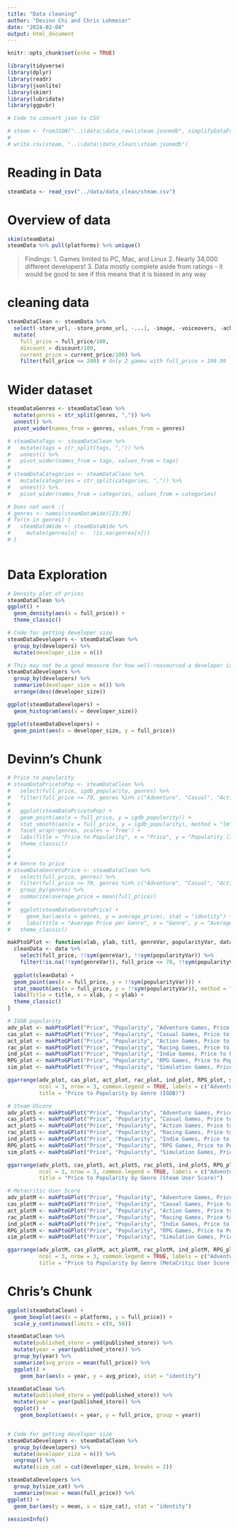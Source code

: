 ```yaml
---
title: "Data cleaning"
author: "Devinn Chi and Chris Lohmeier"
date: "2024-02-04"
output: html_document
---
```


```r
knitr::opts_chunk$set(echo = TRUE)
```

```r
library(tidyverse)
library(dplyr)
library(readr)
library(jsonlite)
library(skimr)
library(lubridate)
library(ggpubr)
```

```r
# Code to convert json to CSV

# steam <- fromJSON("..\\data\\data_raw\\steam.jsonmdb", simplifyDataFrame = TRUE)
# 
# write.csv(steam, "..\\data\\data_clean\\steam.jsonmdb")
```


# Reading in Data
```r
steamData <- read_csv("../data/data_clean/steam.csv")
```
# Overview of data
```r
skim(steamData)
steamData %>% pull(platforms) %>% unique()
```
> Findings:
1. Games limited to PC, Mac, and Linux
2. Nearly 34,000 different developers!
3. Data mostly complete aside from ratings - it would be good to see if this means that it is biased in any way

# cleaning data
```r
steamDataClean <- steamData %>% 
  select(-store_url, -store_promo_url, -...1, -image, -voiceovers, -achievements, -gfq_url, -gfq_difficulty_comment, -gfq_rating_comment, -gfq_length_comment, -stsp_owners, -stsp_mdntime, -hltb_url, -hltb_single, -hltb_complete, -meta_url, -igdb_url, -igdb_single, -igdb_complete, -published_meta, -published_hltb, -published_stsp, -published_igdb) %>% 
  mutate(
    full_price = full_price/100,
    discount = discount/100,
    current_price = current_price/100) %>% 
    filter(full_price <= 200) # Only 2 games with full_price > 199.99
```

# Wider dataset
```r
steamDataGenres <- steamDataClean %>% 
  mutate(genres = str_split(genres, ",")) %>% 
  unnest() %>% 
  pivot_wider(names_from = genres, values_from = genres)

# steamDataTags <- steamDataClean %>% 
#   mutate(tags = str_split(tags, ",")) %>% 
#   unnest() %>% 
#   pivot_wider(names_from = tags, values_from = tags)
# 
# steamDataCategories <- steamDataClean %>% 
#   mutate(categories = str_split(categories, ",")) %>% 
#   unnest() %>% 
#   pivot_wider(names_from = categories, values_from = categories)

# Does not work :(
# genres <- names(steamDataWide)[23:39]
# for(n in genres) {
#   steamDataWide <- steamDataWide %>% 
#     mutate(genres[n] <-  !is.na(genres[n]))
# } 
  
```


# Data Exploration
```r
# Density plot of prices
steamDataClean %>% 
ggplot() +
  geom_density(aes(x = full_price)) +
  theme_classic()

# Code for getting developer size
steamDataDevelopers <- steamDataClean %>% 
  group_by(developers) %>% 
  mutate(developer_size = n())

# This may not be a good measure for how well-reasourced a developer is - maybe sales data exists somewhere?
steamDataDevelopers %>% 
  group_by(developers) %>% 
  summarize(developer_size = n()) %>% 
  arrange(desc(developer_size))

ggplot(steamDataDevelopers) +
  geom_histogram(aes(x = developer_size))

ggplot(steamDataDevelopers) +
  geom_point(aes(x = developer_size, y = full_price))
```

# Devinn's Chunk
```r
# Price to popularity
# steamDataPricetoPop <- steamDataClean %>% 
#   select(full_price, igdb_popularity, genres) %>% 
#   filter(full_price <= 70, genres %in% c("Adventure", "Casual", "Action", "Racing", "Indie", "RPG", "Simulation", "Strategy"))
# 
#   ggplot(steamDataPricetoPop) + 
#   geom_point(aes(x = full_price, y = igdb_popularity)) + 
#   stat_smooth(aes(x = full_price, y = igdb_popularity), method = "lm", se = TRUE) +
#   facet_wrap(~genres, scales = 'free') + 
#   labs(Title = "Price to Popularity", x = "Price", y = "Popularity (IGDB)") +
#   theme_classic()
# 
# 
# # Genre to price
# steamDataGenretoPrice <- steamDataClean %>% 
#   select(full_price, genres) %>% 
#   filter(full_price <= 70, genres %in% c("Adventure", "Casual", "Action", "Racing", "Indie", "RPG", "Simulation", "Strategy")) %>% 
#   group_by(genres) %>% 
#   summarize(average_price = mean(full_price))
# 
#   ggplot(steamDataGenretoPrice) +
#     geom_bar(aes(x = genres, y = average_price), stat = "identity") +
#     labs(title = "Average Price per Genre", x = "Genre", y = "Average Price") +
#   theme_classic()

makPtoGPlot <- function(xlab, ylab, titl, genreVar, popularityVar, data) {
  cleanData <- data %>% 
    select(full_price, !!sym(genreVar), !!sym(popularityVar)) %>%
    filter(!is.na(!!sym(genreVar)), full_price <= 70, !!sym(popularityVar) <= 250)
  
  ggplot(cleanData) + 
  geom_point(aes(x = full_price, y = !!sym(popularityVar))) +
  stat_smooth(aes(x = full_price, y = !!sym(popularityVar)), method = "lm", se = TRUE) +
  labs(Title = title, x = xlab, y = ylab) + 
  theme_classic()
}

# IGDB popularity
adv_plot <- makPtoGPlot("Price", "Popularity", "Adventure Games, Price to Popularity", "Adventure", "igdb_popularity", steamDataGenres)
cas_plot <- makPtoGPlot("Price", "Popularity", "Casual Games, Price to Popularity", "Casual", "igdb_popularity", steamDataGenres)
act_plot <- makPtoGPlot("Price", "Popularity", "Action Games, Price to Popularity", "Action", "igdb_popularity", steamDataGenres)
rac_plot <- makPtoGPlot("Price", "Popularity", "Racing Games, Price to Popularity", "Racing",  "igdb_popularity",steamDataGenres)
ind_plot <- makPtoGPlot("Price", "Popularity", "Indie Games, Price to Popularity", "Indie",  "igdb_popularity",steamDataGenres)
RPG_plot <- makPtoGPlot("Price", "Popularity", "RPG Games, Price to Popularity", "RPG",  "igdb_popularity",steamDataGenres)
sim_plot <- makPtoGPlot("Price", "Popularity", "Simulation Games, Price to Popularity", "Simulation", "igdb_popularity", steamDataGenres)

ggarrange(adv_plot, cas_plot, act_plot, rac_plot, ind_plot, RPG_plot, sim_plot, 
          ncol = 3, nrow = 3, common.legend = TRUE, labels = c("Adventure", "Casual", "Action", "Racing", "Indie", "RPG", "Simulation"), 
          title = "Price to Popularity by Genre (IGDB)")

# Steam UScore 
adv_plotS <- makPtoGPlot("Price", "Popularity", "Adventure Games, Price to Popularity", "Adventure", "store_uscore", steamDataGenres)
cas_plotS <- makPtoGPlot("Price", "Popularity", "Casual Games, Price to Popularity", "Casual", "store_uscore", steamDataGenres)
act_plotS <- makPtoGPlot("Price", "Popularity", "Action Games, Price to Popularity", "Action", "store_uscore", steamDataGenres)
rac_plotS <- makPtoGPlot("Price", "Popularity", "Racing Games, Price to Popularity", "Racing",  "store_uscore",steamDataGenres)
ind_plotS <- makPtoGPlot("Price", "Popularity", "Indie Games, Price to Popularity", "Indie",  "store_uscore",steamDataGenres)
RPG_plotS <- makPtoGPlot("Price", "Popularity", "RPG Games, Price to Popularity", "RPG",  "store_uscore",steamDataGenres)
sim_plotS <- makPtoGPlot("Price", "Popularity", "Simulation Games, Price to Popularity", "Simulation", "store_uscore", steamDataGenres)

ggarrange(adv_plotS, cas_plotS, act_plotS, rac_plotS, ind_plotS, RPG_plotS, sim_plotS, 
          ncol = 3, nrow = 3, common.legend = TRUE, labels = c("Adventure", "Casual", "Action", "Racing", "Indie", "RPG", "Simulation"), 
          title = "Price to Popularity by Genre (Steam User Score)")

# Metacritic User Score
adv_plotM <- makPtoGPlot("Price", "Popularity", "Adventure Games, Price to Popularity", "Adventure", "meta_uscore", steamDataGenres)
cas_plotM <- makPtoGPlot("Price", "Popularity", "Casual Games, Price to Popularity", "Casual", "meta_uscore", steamDataGenres)
act_plotM <- makPtoGPlot("Price", "Popularity", "Action Games, Price to Popularity", "Action", "meta_uscore", steamDataGenres)
rac_plotM <- makPtoGPlot("Price", "Popularity", "Racing Games, Price to Popularity", "Racing",  "meta_uscore",steamDataGenres)
ind_plotM <- makPtoGPlot("Price", "Popularity", "Indie Games, Price to Popularity", "Indie",  "meta_uscore",steamDataGenres)
RPG_plotM <- makPtoGPlot("Price", "Popularity", "RPG Games, Price to Popularity", "RPG",  "meta_uscore",steamDataGenres)
sim_plotM <- makPtoGPlot("Price", "Popularity", "Simulation Games, Price to Popularity", "Simulation", "meta_uscore", steamDataGenres)

ggarrange(adv_plotM, cas_plotM, act_plotM, rac_plotM, ind_plotM, RPG_plotM, sim_plotM, 
          ncol = 3, nrow = 3, common.legend = TRUE, labels = c("Adventure", "Casual", "Action", "Racing", "Indie", "RPG", "Simulation"), 
          title = "Price to Popularity by Genre (MetaCritic User Score)")
```

# Chris's Chunk
```r
ggplot(steamDataClean) + 
  geom_boxplot(aes(x = platforms, y = full_price)) + 
  scale_y_continuous(limits = c(0, 50))

steamDataClean %>%  
  mutate(published_store = ymd(published_store)) %>%
  mutate(year = year(published_store)) %>% 
  group_by(year) %>% 
  summarize(avg_price = mean(full_price)) %>%
  ggplot() +
    geom_bar(aes(x = year, y = avg_price), stat = "identity")

steamDataClean %>%  
  mutate(published_store = ymd(published_store)) %>%
  mutate(year = year(published_store)) %>% 
  ggplot() +
    geom_boxplot(aes(x = year, y = full_price, group = year))


# Code for getting developer size
steamDataDevelopers <- steamDataClean %>% 
  group_by(developers) %>% 
  mutate(developer_size = n()) %>% 
  ungroup() %>% 
  mutate(size_cat = cut(developer_size, breaks = 2))

steamDataDevelopers %>% 
  group_by(size_cat) %>% 
  summarize(mean = mean(full_price)) %>% 
ggplot() +
  geom_bar(aes(y = mean, x = size_cat), stat = "identity")
```

```r
sessionInfo()
```

